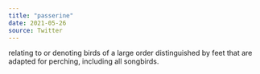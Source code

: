 ```yaml
---
title: "passerine"
date: 2021-05-26
source: Twitter
---
```


relating to or denoting birds of a large order distinguished by feet that are adapted for perching, including all songbirds.
